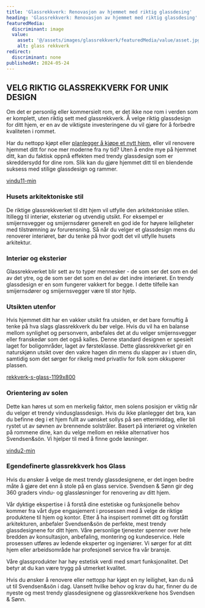 ```yaml
---
title: 'Glassrekkverk: Renovasjon av hjemmet med riktig glassdesing'
heading: 'Glassrekkverk: Renovasjon av hjemmet med riktig glassdesing'
featuredMedia:
  discriminant: image
  value:
    asset: '@/assets/images/glassrekkverk/featuredMedia/value/asset.jpg'
    alt: glass rekkverk
redirect:
  discriminant: none
publishedAt: 2024-05-24
---
```

## VELG RIKTIG GLASSREKKVERK FOR UNIK DESIGN

Om det er personlig eller kommersielt rom, er det ikke noe rom i verden som er komplett, uten riktig sett med glassrekkverk. Å velge riktig glassdesign for ditt hjem, er en av de viktigste investeringene du vil gjøre for å forbedre kvaliteten i rommet.

Har du nettopp kjøpt eller [planlegger å kjøpe et nytt hjem](http://meglerportalen.no), eller vil renovere hjemmet ditt for noe mer moderne fra ny tid? Uten å endre mye på hjemmet ditt, kan du faktisk oppnå effekten med trendy glassdesign som er skreddersydd for dine rom. Slik kan du gjøre hjemmet ditt til en blendende suksess med stilige glassdesign og rammer.

[vindu11-min](https://cdn.sanity.io/images/csbn9wp4/transformed-data/1c48f25c3ca1cd4600086940c25b1bd7d16d9f9f-1000x800.png)

### Husets arkitektoniske stil

De riktige glassrekkverket til ditt hjem vil utfylle den arkitektoniske stilen. Itillegg til interiør, eksteriør og utvendig utsikt. For eksempel er smijernsvegger og smijernsdører generelt en god ide for høyere leiligheter med tilstrømning av forurensning. Så når du velger et glassdesign mens du renoverer interiøret, bør du tenke på hvor godt det vil utfylle husets arkitektur.

### Interiør og eksteriør

Glassrekkverket blir sett av to typer mennesker - de som ser det som en del av det ytre, og de som ser det som en del av det indre interiøret. En trendy glassdesign er en som fungerer vakkert for begge. I dette tilfelle kan smijernsdører og smijernsvegger være til stor hjelp.

### Utsikten utenfor

Hvis hjemmet ditt har en vakker utsikt fra utsiden, er det bare fornuftig å tenke på hva slags glassrekkverk du bør velge. Hvis du vil ha en balanse mellom synlighet og personvern, anbefales det at du velger smijernsvegger eller franskedør som det også kalles. Denne standard designen er spesielt laget for boligområder, laget av førsteklasse. Dette glassrekkverket gir en naturskjønn utsikt over den vakre hagen din mens du slapper av i stuen din, samtidig som det sørger for rikelig med privatliv for folk som okkuperer plassen.

[rekkverk-s-glass-1199x800](https://cdn.sanity.io/images/csbn9wp4/transformed-data/bcd2b8aebd945c78f23b4d1ce22d23fe0c8ce55e-1199x800.jpg)

### Orientering av solen

Dette kan høres ut som en merkelig faktor, men solens posisjon er viktig når du velger et trendy vindusglassdesign. Hvis du ikke planlegger det bra, kan du befinne deg i et hjem fullt av uønsket sollys på sen ettermiddag, eller bli rystet ut av søvnen av brennende solstråler. Basert på interiøret og vinkelen på rommene dine, kan du velge mellom en rekke alternativer hos Svendsen\&sön. Vi hjelper til med å finne gode løsninger.

[vindu2-min](https://cdn.sanity.io/images/csbn9wp4/transformed-data/58192bc7d0b70c08c00ac6b5860892324b022d87-1000x800.png)

### Egendefinerte glassrekkverk hos Glass

Hvis du ønsker å velge de mest trendy glassdesignene, er det ingen bedre måte å gjøre det enn å stole på en glass service. Svendsen & Sønn gir deg 360 graders vindu- og glassløsninger for renovering av ditt hjem.

Vår dyktige ekspertise i å forstå dine estetiske og funksjonelle behov kommer fra vårt dype engasjement i prosessen med å velge de riktige produktene til hjem og kontor. Etter å ha inspisert rommet ditt og forstått arkitekturen, anbefaler Svendsen\&sön de perfekte, mest trendy glassdesignene for ditt hjem. Våre personlige tjenester spenner over hele bredden av konsultasjon, anbefaling, montering og kundeservice. Hele prosessen utføres av ledende eksperter og ingeniører. Vi sørger for at ditt hjem eller arbeidsområde har profesjonell service fra vår bransje.

Våre glassprodukter har høy estetisk verdi med smart funksjonalitet. Det betyr at du kan være trygg på utmerket kvalitet.

Hvis du ønsker å renovere eller nettopp har kjøpt en ny leilighet, kan du nå ut til Svendsen\&sön i dag. Uansett hvilke behov og krav du har, finner du de nyeste og mest trendy glassdesignene og glassrekkverkene hos Svendsen & Sønn.

